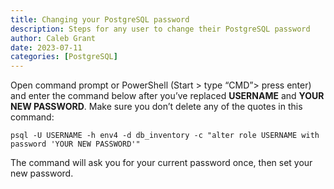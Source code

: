 ```yaml
---
title: Changing your PostgreSQL password
description: Steps for any user to change their PostgreSQL password
author: Caleb Grant
date: 2023-07-11
categories: [PostgreSQL]
---
```


Open command prompt or PowerShell (Start > type “CMD”> press enter) and enter the command below after you’ve replaced **USERNAME** and **YOUR NEW PASSWORD**. Make sure you don’t delete any of the quotes in this command:

`psql -U USERNAME -h env4 -d db_inventory -c "alter role USERNAME with password 'YOUR NEW PASSWORD'"`

The command will ask you for your current password once, then set your new password.
